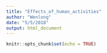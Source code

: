```yaml
---
title: "Effects_of_human_activities"
author: "Wenlong"
date: "5/5/2018"
output: html_document
---
```


```r
knitr::opts_chunk$set(echo = TRUE)
```

